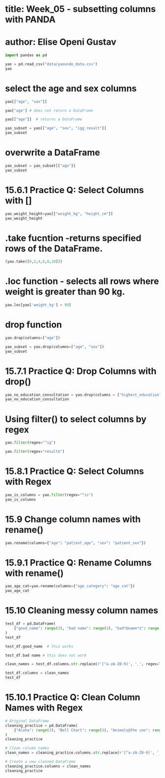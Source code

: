 
# title: Week_05 - subsetting columns with PANDA
# author: Elise Openi Gustav


```python
import pandas as pd

yao = pd.read_csv("data/yaounde_data.csv")
yao
```


# select the age and sex columns
```python
yao[["age", "sex"]]
```


```python
yao["age"] # does not return a DataFrame
```


```python
yao[["age"]]  # returns a DataFrame
```


```python
yao_subset = yao[["age", "sex", "igg_result"]]
yao_subset
```

# overwrite a DataFrame

```python
yao_subset = yao_subset[["age"]]
yao_subset
```

# 15.6.1 Practice Q: Select Columns with []

```python
yao_weight_height=yao[["weight_kg", "height_cm"]]
yao_weight_height
```

# .take fucntion -returns specified rows of the DataFrame.
```python
(yao.take([0,2,4,6,8,10]))
```


# .loc function - selects all rows where weight is greater than 90 kg.
```python
yao.loc[yao['weight_kg'] > 90]
```

# drop function

```python
yao.drop(columns=["age"])
```


```python
yao_subset = yao.drop(columns=["age", "sex"])
yao_subset
```

# 15.7.1 Practice Q: Drop Columns with drop()
```python
yao_no_education_consultation = yao.drop(columns = ["highest_education","consultation"])
yao_no_education_consultation 
```

# Using filter() to select columns by regex

```python
yao.filter(regex="^ig")
```


```python
yao.filter(regex="result$")
```

# 15.8.1 Practice Q: Select Columns with Regex


```python
yao_is_columns = yao.filter(regex="^is")
yao_is_columns
```

# 15.9 Change column names with rename()


```python
yao.rename(columns={"age": "patient_age", "sex": "patient_sex"})
```

# 15.9.1 Practice Q: Rename Columns with rename()

```python
yao_age_cat=yao.rename(columns={"age_category": "age_cat"})
yao_age_cat
```
# 15.10 Cleaning messy column names


```python
test_df = pd.DataFrame(
    {"good_name": range(3), "bad name": range(3), "bad*@name*2": range(3)}
)
test_df
```

```python
test_df.good_name  # this works
```

```python
test_df.bad name # this does not work
```


```python
clean_names = test_df.columns.str.replace(r'[^a-zA-Z0-9]', '_', regex=True)
```


```python
test_df.columns = clean_names
test_df
```

# 15.10.1 Practice Q: Clean Column Names with Regex

```python

# Original DataFrame
cleaning_practice = pd.DataFrame(
    {"Aloha": range(3), "Bell Chart": range(3), "Animals@the zoo": range(3)}
)
cleaning_practice

# Clean column names 
clean_names = cleaning_practice.columns.str.replace(r'[^a-zA-Z0-9]', '_', regex=True)

# Create a new cleaned DataFrame
cleaning_practice.columns = clean_names
cleaning_practice
```

